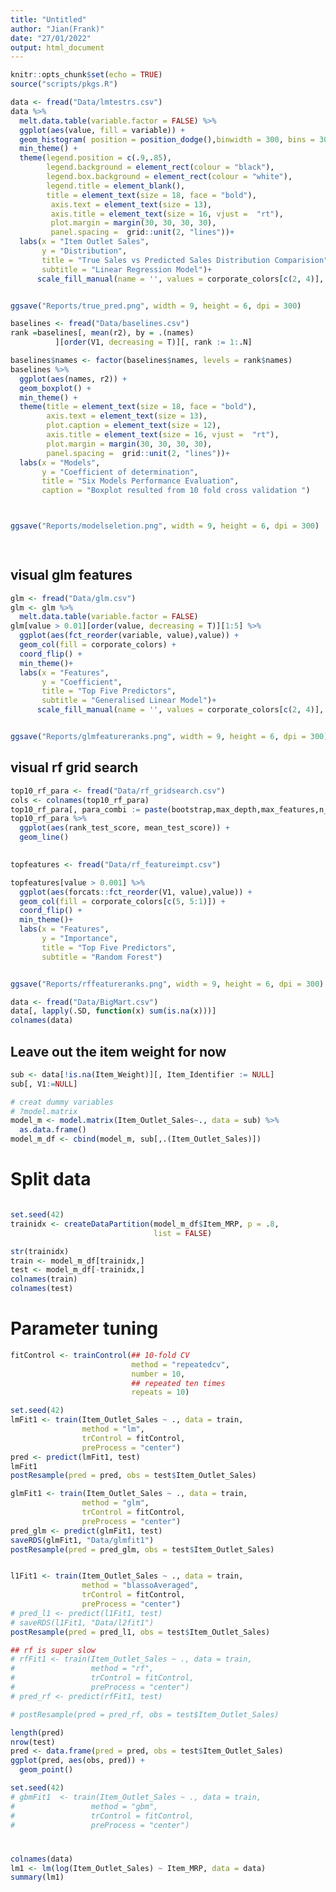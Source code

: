 ```yaml
---
title: "Untitled"
author: "Jian(Frank)"
date: "27/01/2022"
output: html_document
---
```


```r

knitr::opts_chunk$set(echo = TRUE)
source("scripts/pkgs.R")

```


```r
data <- fread("Data/lmtestrs.csv")
data %>% 
  melt.data.table(variable.factor = FALSE) %>% 
  ggplot(aes(value, fill = variable)) +
  geom_histogram( position = position_dodge(),binwidth = 300, bins = 30) +
  min_theme() +
  theme(legend.position = c(.9,.85),
        legend.background = element_rect(colour = "black"),
        legend.box.background = element_rect(colour = "white"),
        legend.title = element_blank(),
        title = element_text(size = 18, face = "bold"),
         axis.text = element_text(size = 13),
         axis.title = element_text(size = 16, vjust =  "rt"),
         plot.margin = margin(30, 30, 30, 30), 
         panel.spacing =  grid::unit(2, "lines"))+
  labs(x = "Item Outlet Sales", 
       y = "Distribution",
       title = "True Sales vs Predicted Sales Distribution Comparision",
       subtitle = "Linear Regression Model")+
      scale_fill_manual(name = '', values = corporate_colors[c(2, 4)], labels = c("True Sales", "Predict Sales") )


ggsave("Reports/true_pred.png", width = 9, height = 6, dpi = 300)


```


```r
baselines <- fread("Data/baselines.csv")
rank =baselines[, mean(r2), by = .(names)
          ][order(V1, decreasing = T)][, rank := 1:.N]

baselines$names <- factor(baselines$names, levels = rank$names)
baselines %>% 
  ggplot(aes(names, r2)) +
  geom_boxplot() +
  min_theme() +
  theme(title = element_text(size = 18, face = "bold"),
        axis.text = element_text(size = 13), 
        plot.caption = element_text(size = 12),
        axis.title = element_text(size = 16, vjust =  "rt"),
        plot.margin = margin(30, 30, 30, 30), 
        panel.spacing =  grid::unit(2, "lines"))+
  labs(x = "Models", 
       y = "Coefficient of determination",
       title = "Six Models Performance Evaluation",
       caption = "Boxplot resulted from 10 fold cross validation ")



ggsave("Reports/modelseletion.png", width = 9, height = 6, dpi = 300)

  
```
## visual glm features

```r
glm <- fread("Data/glm.csv")
glm <- glm %>% 
  melt.data.table(variable.factor = FALSE)
glm[value > 0.01][order(value, decreasing = T)][1:5] %>% 
  ggplot(aes(fct_reorder(variable, value),value)) +
  geom_col(fill = corporate_colors) +
  coord_flip() +
  min_theme()+
  labs(x = "Features", 
       y = "Coefficient",
       title = "Top Five Predictors",
       subtitle = "Generalised Linear Model")+
      scale_fill_manual(name = '', values = corporate_colors[c(2, 4)], labels = c("True Sales", "Predict Sales") )


ggsave("Reports/glmfeatureranks.png", width = 9, height = 6, dpi = 300)
```

## visual rf grid search 

```r
top10_rf_para <- fread("Data/rf_gridsearch.csv")
cols <- colnames(top10_rf_para)
top10_rf_para[, para_combi := paste(bootstrap,max_depth,max_features,n_estimators, sep = "\n")]
top10_rf_para %>% 
  ggplot(aes(rank_test_score, mean_test_score)) +
  geom_line()
  
```
```r
topfeatures <- fread("Data/rf_featureimpt.csv")

topfeatures[value > 0.001] %>% 
  ggplot(aes(forcats::fct_reorder(V1, value),value)) +
  geom_col(fill = corporate_colors[c(5, 5:1)]) +
  coord_flip() +
  min_theme()+
  labs(x = "Features", 
       y = "Importance",
       title = "Top Five Predictors",
       subtitle = "Random Forest")


ggsave("Reports/rffeatureranks.png", width = 9, height = 6, dpi = 300)

```


```r
data <- fread("Data/BigMart.csv")
data[, lapply(.SD, function(x) sum(is.na(x)))]
colnames(data)

```
## Leave out the item weight for now 

```r
sub <- data[!is.na(Item_Weight)][, Item_Identifier := NULL]
sub[, V1:=NULL]

# creat dummy variables 
# ?model.matrix
model_m <- model.matrix(Item_Outlet_Sales~., data = sub) %>% 
  as.data.frame()
model_m_df <- cbind(model_m, sub[,.(Item_Outlet_Sales)])

```


# Split data
```r

```

```r

set.seed(42)
trainidx <- createDataPartition(model_m_df$Item_MRP, p = .8,
                                list = FALSE)

str(trainidx)
train <- model_m_df[trainidx,]
test <- model_m_df[-trainidx,]
colnames(train)
colnames(test)
```
# Parameter tuning 

```r
fitControl <- trainControl(## 10-fold CV
                           method = "repeatedcv",
                           number = 10,
                           ## repeated ten times
                           repeats = 10)
```

```r
set.seed(42)
lmFit1 <- train(Item_Outlet_Sales ~ ., data = train, 
                method = "lm", 
                trControl = fitControl, 
                preProcess = "center")
pred <- predict(lmFit1, test)
lmFit1
postResample(pred = pred, obs = test$Item_Outlet_Sales)

glmFit1 <- train(Item_Outlet_Sales ~ ., data = train, 
                method = "glm", 
                trControl = fitControl, 
                preProcess = "center")
pred_glm <- predict(glmFit1, test)
saveRDS(glmFit1, "Data/glmfit1")
postResample(pred = pred_glm, obs = test$Item_Outlet_Sales)


l1Fit1 <- train(Item_Outlet_Sales ~ ., data = train, 
                method = "blassoAveraged", 
                trControl = fitControl, 
                preProcess = "center")
# pred_l1 <- predict(l1Fit1, test)
# saveRDS(l1Fit1, "Data/l2fit1")
postResample(pred = pred_l1, obs = test$Item_Outlet_Sales)

## rf is super slow 
# rfFit1 <- train(Item_Outlet_Sales ~ ., data = train, 
#                 method = "rf", 
#                 trControl = fitControl, 
#                 preProcess = "center")
# pred_rf <- predict(rfFit1, test)

# postResample(pred = pred_rf, obs = test$Item_Outlet_Sales)

```

```r
length(pred)
nrow(test)
pred <- data.frame(pred = pred, obs = test$Item_Outlet_Sales)
ggplot(pred, aes(obs, pred)) +
  geom_point() 
```

```r
set.seed(42)
# gbmFit1  <- train(Item_Outlet_Sales ~ ., data = train, 
#                 method = "gbm", 
#                 trControl = fitControl, 
#                 preProcess = "center")
```

#  
```r
colnames(data)
lm1 <- lm(log(Item_Outlet_Sales) ~ Item_MRP, data = data)
summary(lm1)

```

